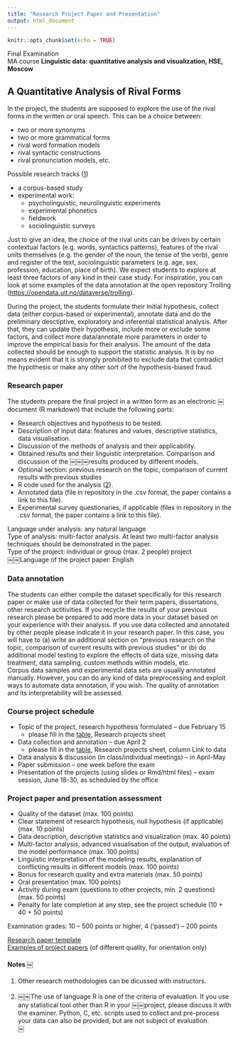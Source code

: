 ```yaml
---
title: "Research Project Paper and Presentation"
output: html_document
---
```


```r
knitr::opts_chunk$set(echo = TRUE)
```

Final Examination   
MA course <b>Linguistic data: quantitative analysis and visualization, HSE, Moscow</b>    

## A Quantitative Analysis of Rival Forms

In the project, the students are supposed to explore the use of the rival forms in the written or oral speech. This can be a choice between:  

* two or more synonyms  
* two or more grammatical forms  
* rival word formation models  
* rival syntactic constructions  
* rival pronunciation models, etc.  

Possible research tracks (<a href="#note1">1</a>)  

* a corpus-based study   
* experimental work:   
    * psycholinguistic, neurolinguistic experiments  
    * experimental phonetics  
    * fieldwork  
    * sociolinguistic surveys  

Just to give an idea, the choice of the rival units can be driven by certain contextual factors (e.g. words, syntactics patterns), features of the rival units themselves (e.g. the gender of the noun, the tense of the verb), genre and register of the text, sociolinguistic parameters (e.g. age, sex, profession, education, place of birth). We expect students to explore at least three factors of any kind in their case study. For inspiration, you can look at some examples of the data annotation at the open repository Trolling (<a href="https://opendata.uit.no/dataverse/trolling">https://opendata.uit.no/dataverse/trolling</a>). 

During the project, the students formulate their initial hypothesis, collect data (either
corpus-based or experimental), annotate data and do the preliminary desctiptive, exploratory and inferential statistical analysis. After that, they can update their hypothesis, include more or exclude some factors, and collect more data/annotate more parameters in order to improve the empirical basis for their analysis. The amount of the data collected should be enough to support the statistic analysis. It is by no means evident that it is strongly prohibited to exclude data that contradict the hypothesis or make any other sort of the hypothesis-biased fraud.

### Research paper  
The students prepare the final project in a written form as an electronic
￼document (R markdown) that include the following parts: 

* Research objectives and hypothesis to be tested.  
* Description of input data: features and values, descriptive statistics, data visualisation.  
* Discussion of the methods of analysis and their applicability.  
* Obtained results and their linguistic interpretation. Comparison and discussion of the
￼￼￼results produced by different models.
* Optional section: previous research on the topic, comparison of current results with previous studies   
* R code used for the analysis (<a href="#note1">2</a>).  
* Annotated data (file in repository in the .csv format, the paper contains a link to this file).  
* Experimental survey questionaries, if applicable (files in repository in the .csv format, the paper contains a link to this file).  

Language under analysis: any natural language  
Type of analysis: multi-factor analysis. At least two multi-factor analysis techniques should be demonstrated in the paper.  
Type of the project: individual or group (max. 2 people) project  
￼￼Language of the project paper: English  

### Data annotation  
The students can either compile the dataset specifically for this research paper or make use of data collected for their term papers, dissertations, other research actitivities. If you recycle the results of your previous research please be prepared to add more data in your dataset based on your experience with their analysis. If you use data collected and annotated by other people please indicate it in your research paper. In this case, you will have to (a) write an additional section on "previous research on the topic, comparison of current results with previous studies" or (b) do additional model testing to explore the effects of data size, missing data treatment, data sampling, custom methods within models, etc.  
Corpus data samples and experimental data sets are usually annotated manually. However, you can do any kind of data preprocessing and exploit ways to automate data annotation, if you wish. The quality of annotation and its interpretability will be assessed.  

### Course project schedule
* Topic of the project, research hypothesis formulated -- due February 15   
    * please fill in the <a href="https://docs.google.com/spreadsheets/d/1HdjLzF3jUXddq2N7pUpGn7P1tMJ4ut9mskucVjiNlwQ/edit?usp=sharing">table</a>, Research projects sheet   
* Data collection and annotation -- due April 2  
    * please fill in the <a href="https://docs.google.com/spreadsheets/d/1HdjLzF3jUXddq2N7pUpGn7P1tMJ4ut9mskucVjiNlwQ/edit?usp=sharing">table</a>, Research projects sheet, column Link to data   
* Data analysis & discussion (in class/individual meetings) -- in April-May  
* Paper submission -- one week before the exam  
* Presentation of the projects (using slides or Rmd/html files) -- exam session, June 18-30, as scheduled by the office  

### Project paper and presentation assessment  
* Quality of the dataset (max. 100 points)  
* Clear statement of research hypothesis, null hypothesis (if applicable)  (max. 10 points)
* Data description, descriptive statistics and visualization (max. 40 points)  
* Multi-factor analysis, advanced visualisation of the output, evaluation of the model performance (max. 100 points)  
* Linguistic interpretation of the modeling results, explanation of conflicting results in different models (max. 100 points)  
* Bonus for research quality and extra materials (max. 50 points)  
* Oral presentation (max. 100 points)  
* Activity during exam (questions to other projects, min. 2 questions) (max. 50 points)  
* Penalty for late completion at any step, see the project schedule (10 + 40 + 50 points)

Examination grades: 10 -- 500 points or higher, 4 ('passed') -- 200 points  

<a href="https://github.com/agricolamz/2018-MAG_R_course/blob/master/ProjectTemplate.Rmd">Research paper template</a>  
<a href="https://agricolamz.github.io/2018-MAG_R_course/projects-previous-case-studies.html">Examples of project papers</a> (of different quality, for orientation only)  

<a name = "note1"></a>    

#### Notes ￼
1. Other research methodologies can be dicussed with instructors.  
<a name = "note2"></a>    
2. ￼￼The use of language R is one of the criteria of evaluation. If you use any statistical tool other than R in your ￼￼project, please discuss it with the examiner. Python, C, etc. scripts used to collect and pre-process your data can also be provided, but are not subject of evaluation.  
￼